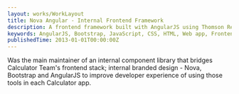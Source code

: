 ```yaml
---
layout: works/WorkLayout
title: Nova Angular - Internal Frontend Framework
description: A frontend framework built with AngularJS using Thomson Reuters Nova design to standardize coding structure and streamline the development process.
keywords: AngularJS, Bootstrap, JavaScript, CSS, HTML, Web app, Frontend, Thomson Reuters
publishedTime: 2013-01-01T00:00:00Z
---
```


Was the main maintainer of an internal component library that bridges Calculator Team's frontend stack; internal branded design - Nova,
Bootstrap and AngularJS to improve developer experience of using those tools in each Calculator app.
